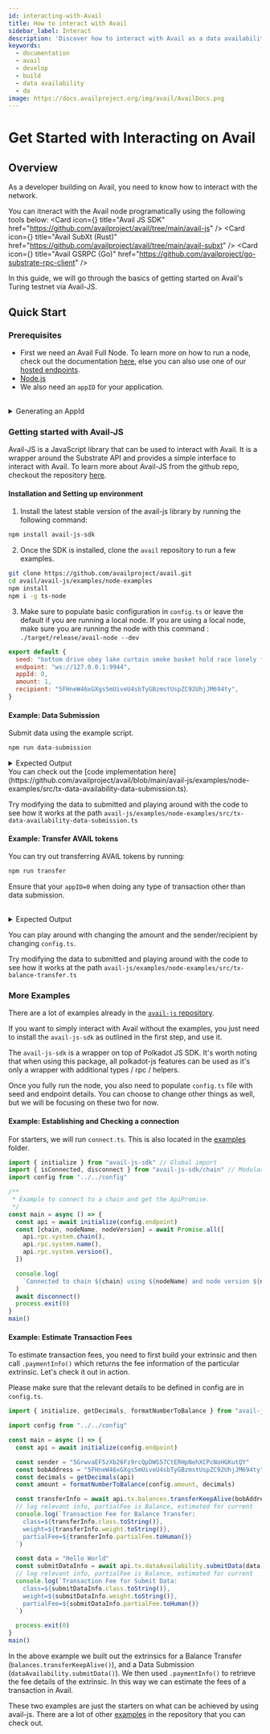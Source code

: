 ```yaml
---
id: interacting-with-Avail
title: How to interact with Avail
sidebar_label: Interact
description: 'Discover how to interact with Avail as a data availability layer.'
keywords:
  - documentation
  - avail
  - develop
  - build
  - data availability
  - da
image: https://docs.availproject.org/img/avail/AvailDocs.png
---
```


# Get Started with Interacting on Avail

## Overview

As a developer building on Avail, you need to know how to interact with the network.

You can itneract with the Avail node programatically using the following tools below:
<Cards>
  <Card icon={<LinkIcon />} title="Avail JS SDK" href="https://github.com/availproject/avail/tree/main/avail-js" />
  <Card icon={<LinkIcon />} title="Avail SubXt (Rust)" href="https://github.com/availproject/avail/tree/main/avail-subxt" />
  <Card icon={<LinkIcon />} title="Avail GSRPC (Go)" href="https://github.com/availproject/go-substrate-rpc-client" />
</Cards>

In this guide, we will go through the basics of getting started on Avail's Turing testnet via Avail-JS. 


## Quick Start

### Prerequisites

- First we need an Avail Full Node. To learn more on how to run a node, check out the documentation [<ins>here</ins>](/docs/operate-a-node/run-a-full-node/full-node), else you can also use one of our [hosted endpoints](/docs/networks).
- [Node.js](https://nodejs.org/en/download/)
- We also need an `appID` for your application.
<br/>

<details className="border p-3 rounded-md bg-[#EFF6FF] ">
<summary>Generating an AppId</summary>

### What is an AppId?

As a general-purpose base layer, Avail is designed to support many modular chains at the same time, providing consensus and data availability to all of them simultaneously. Avail headers contain an index that allows a given modular chain (or "application" in Avail terminology) to determine and download only the sections of a block that have data for that particular application.

### How to generate a new AppId

1. **Access the Website**: Open your web browser and go to the [<ins>Generator web application</ins>](https://appid.availproject.org/).

1. **Account Detection / Selection**:
   - The website will automatically detect any accounts linked via browser extensions.
   - Ensure you have the relevant extension installed and are logged in.
   - Select the account you wish to use for the AppId creation.

1. **Input Application Name**: In the provided field, enter the name of your application. Make sure the name is unique and identifies your app.

1. **Send Transaction**: Submit the transaction after entering the application name. This will involve a confirmation step through your browser extension.

1. **Receive Your Application Id:**
   - Upon successful transaction completion, your AppId will be displayed.
   - Note down the Id for future reference.

For more information on AppId, check out the documentation [<ins>here</ins>](/docs/build-with-avail/interact-with-avail-da/app-id).

</details>


### Getting started with Avail-JS

Avail-JS is a JavaScript library that can be used to interact with Avail. It is a wrapper around the Substrate API and provides a simple interface to interact with Avail. To learn more about Avail-JS from the github repo, checkout the repository [<ins>here</ins>](https://github.com/availproject/avail/tree/main/avail-js). 

#### Installation and Setting up environment

1. Install the latest stable version of the avail-js library by running the following command:

```bash
npm install avail-js-sdk
```

2. Once the SDK is installed, clone the `avail` repository to run a few examples.

```bash
git clone https://github.com/availproject/avail.git
cd avail/avail-js/examples/node-examples
npm install
npm i -g ts-node
```

3. Make sure to populate basic configuration in `config.ts` or leave the default if you are running a local node. If you are using a local node, make sure you are running the node with this command : `./target/release/avail-node --dev`

```javascript 
export default {
  seed: "bottom drive obey lake curtain smoke basket hold race lonely fit walk//Alice",
  endpoint: "ws://127.0.0.1:9944",
  appId: 0,
  amount: 1,
  recipient: "5FHneW46xGXgs5mUiveU4sbTyGBzmstUspZC92UhjJM694ty",
}
```

#### Example: Data Submission
Submit data using the example script. 
```bash
npm run data-submission
```
<details className="border p-3 rounded-md bg-[#EFF6FF] ">
<summary>Expected Output</summary>
```bash
Tx status: Ready
Tx status: {"broadcast":["12D3KooWFhViRfMNMKQLSvwAcLB3a2Afh75cj1rVt6nTdkfWQhPm","12D3KooWNnaFdJfavEHQquEVBQ3P9eW3iL7D2HkXuCnV8ci7Am4E","12D3KooWBPtjU89o85KdgKiZ5uwK6kMvDhPfFvE44UissMV9x1UE","12D3KooWRYCs192er73R2oyE4QWkKdtoRk1fL28tR3immzxTQQAq","12D3KooWRaFhqUjumqkEozuw5pHfG7hftjphaBuYnetCKf8WjTxS","12D3KooWMHRgZhDMUbN55NQcXB19Ww6SnL8shz1un3K6X3K2XoAh","12D3KooWJP3X64jescXF6SVJv4ThUkZKqmdebVNgg9RVHqG4kDH8","12D3KooWNKqV9Tdsg99kmGs1gzJa7TdyCAWDWTkqnyKYA8Y4R8gc","12D3KooWJKX8sTaZ2uL2gAhE3ScJsRzjcmPnB2nnbakrWCKwZB7T","12D3KooWCr4Go4oUgFjwZPdgogU813cC7ohwXmnYcyAVKX2DDfbc","12D3KooWFqZDo4v3oYzduqZGC5R2HKVfMwgggDL7kFrsXqAue21b","12D3KooWGnCUwvXCxEYJ7EV5kWzs2VJeKG6i5wSMPRq5YSLqWon3","12D3KooWFzqtue91MrdmqVRddA48dPYQVAFBtcFkf5HrmgiqUJ6F","12D3KooWBEcTktYrebeQWEjw6dAiSEZ6c5rmRdGZaA4ZgRcMbUKL","12D3KooWRnEwrHCj4nXtshjXTAYwv9pknUqpw5iqrR5TBPbaqnfE","12D3KooWQRTgqX2j2HMideuPKUg12yeCbbp6cCi6xtf4cACYSiKb","12D3KooWPNmovc7n6mET56bmpB8tM6XtjcRb8qBir3sTBWk5cttK","12D3KooWLxzYHmGXpRnN4rAKkkZVzFgpGuqKofPggUnWz4iUR5yT","12D3KooWBoFiQJWAdF4cfXy3Vt3bTa3wCwQZsqs8sJeRt61oarwG","12D3KooWFYdD5oeYNMSKuWrySsEbzp3VttPEYC4VVh7Vbqww75Yh","12D3KooWFB8ky1ACFZGmd5evfyTCWy5gHa6TeLTsZsXn3fWcMqHA","12D3KooWQLdPYPEHRGAJ4J6dGYoiKyjm36VhaSCJkvKAuJBohJYi","12D3KooWR8yPHmBZxHPoZrjjvCZEq5mJh9h7yewgM4zGgUVEANcG","12D3KooWCLATtwmXbQ7SWesQFcwWDTkfmnreyCJFt159roAEipYt","12D3KooWFq6yX6kAnxLNxqDhjDDtc26Gdo16GPR4TMk1hgpxoT33","12D3KooWKkLgiqxweQ1QCbJrDKeg5HCktZMM1kd81F4jMMTnBtD6"]}
Tx status: {"inBlock":"0x32c5dbf8716dbd4d7c6cc8dd74fa76cedf746cdea80e662fbd3f76df7393f913"}
Tx status: {"finalized":"0x32c5dbf8716dbd4d7c6cc8dd74fa76cedf746cdea80e662fbd3f76df7393f913"}
Tx Hash: 0x83b8b0b4074426cf14e45320177d83f2441d416763c64b656cbbbe1b5fe8cdcc, Block Hash: 0x32c5dbf8716dbd4d7c6cc8dd74fa76cedf746cdea80e662fbd3f76df7393f913
{
  isSigned: true,
  method: {
    args: { data: 'Hello World' },
    method: 'submitData',
    section: 'dataAvailability'
  },
  era: { MortalEra: { period: '32', phase: '3' } },
  nonce: '0',
  signature: '0x22162035c3195c1a0db13e0c38500b07c7434d201808a5874d65cd9a05de8c3cb4e89d701ed212946142abf4f1bfbc2dd671465040fd7b02cdacffec32aed680',
  signer: { Id: '5G452iCokAD8RstzvZm9t2teeqwmDQUqTKCePNotjm92GLHB' },
  tip: '0'
}
submitted data: Hello World
```
</details>
You can check out the [code implementation here](https://github.com/availproject/avail/blob/main/avail-js/examples/node-examples/src/tx-data-availability-data-submission.ts). 

Try modifying the data to submitted and playing around with the code to see how it works at the path `avail-js/examples/node-examples/src/tx-data-availability-data-submission.ts`

#### Example: Transfer AVAIL tokens
You can try out transferring AVAIL tokens by running:
```bash
npm run transfer
```
Ensure that your `appID=0` when doing any type of transaction other than data submission.
<br></br>
<details className="border p-3 rounded-md bg-[#EFF6FF] ">
<summary>Expected Output</summary>
```bash
Balance before the transfer call: 9,106,942,090,155,963,627
Tx status: Ready
Tx status: {"broadcast":["12D3KooWPB64h2PbzuQCybAWuvWZUnJb8pzu2k3oJ54MxaGvHfmK","12D3KooWMHRgZhDMUbN55NQcXB19Ww6SnL8shz1un3K6X3K2XoAh","12D3KooWQG3ixhYNYdaZyzUemABxmfcYBa174R1WtDsbuA7n5zEa","12D3KooWDptx7tN295gFPJKj5CvosYw1CTZyCZQWFjtZ8fpirB53","12D3KooWABNzp4dheaKQbDdsrF3HQSBjVZX2rpftt954YxNRvbgc","12D3KooWCh9DXinhuUuDZLkCPUKuPFtssK8hLNehorDdsuuYgzr8","12D3KooWPNmovc7n6mET56bmpB8tM6XtjcRb8qBir3sTBWk5cttK","12D3KooWPbUK68ArAM3gshQr1TtHnJCWTdwPhkkyvXUYZqM34HFa","12D3KooWL4qRWezPhbPrHVUt56iC4PssS4wGsvqndRLS9FnGor5Q","12D3KooWNysE7HjjzB9B2qSfKwSvVfyxM6oZSSthq4S5uXtt2dyq","12D3KooWRYCs192er73R2oyE4QWkKdtoRk1fL28tR3immzxTQQAq","12D3KooWR8yPHmBZxHPoZrjjvCZEq5mJh9h7yewgM4zGgUVEANcG","12D3KooWLxzYHmGXpRnN4rAKkkZVzFgpGuqKofPggUnWz4iUR5yT","12D3KooWBEcTktYrebeQWEjw6dAiSEZ6c5rmRdGZaA4ZgRcMbUKL","12D3KooWFzqtue91MrdmqVRddA48dPYQVAFBtcFkf5HrmgiqUJ6F","12D3KooWQLdPYPEHRGAJ4J6dGYoiKyjm36VhaSCJkvKAuJBohJYi","12D3KooWQeizB1jcoeSYVufGa2g45RoSyCXfoPjsS8dyLLddErSq","12D3KooWKkLgiqxweQ1QCbJrDKeg5HCktZMM1kd81F4jMMTnBtD6","12D3KooWQRTgqX2j2HMideuPKUg12yeCbbp6cCi6xtf4cACYSiKb","12D3KooWJfK6MbsajgY49gURHUEuChGjc5oyj2W2KPMTWGoFp4XS"]}
Tx status: {"inBlock":"0xfff8e493be389d1b71a948872783e196c174708b9dd627358611ade1572a91f3"}
Tx status: {"finalized":"0xfff8e493be389d1b71a948872783e196c174708b9dd627358611ade1572a91f3"}
Tx Hash: 0x2194432a2cc2912b3455d569ff2286cf75a739b501bc75e6f4405c8e8f1dcc26, Block Hash: 0xfff8e493be389d1b71a948872783e196c174708b9dd627358611ade1572a91f3
Balance after the transfer call: 10,106,942,090,155,963,627
```

</details>

You can play around with changing the amount and the sender/recipient by changing `config.ts`. 

Try modifying the data to submitted and playing around with the code to see how it works at the path `avail-js/examples/node-examples/src/tx-balance-transfer.ts`


### More Examples

There are a lot of examples already in the [`avail-js` repository](https://github.com/availproject/avail/tree/main/avail-js/examples/node-examples/src). 

If you want to simply interact with Avail without the examples, you just need to install the `avail-js-sdk` as outlined in the first step, and use it. 

The `avail-js-sdk` is a wrapper on top of Polkadot JS SDK. It's worth noting that when using this package, all polkadot-js features can be used as it's only a wrapper with additional types / rpc / helpers.

Once you fully run the node, you also need to populate `config.ts` file with seed and endpoint details. You can choose to change other things as well, but we will be focusing on these two for now.

#### Example: Establishing and Checking a connection

For starters, we will run `connect.ts`. This is also located in the [examples](https://github.com/availproject/avail/blob/main/avail-js/examples/node-examples/src/connect.ts) folder. <br /> 


```typescript
import { initialize } from "avail-js-sdk" // Global import
import { isConnected, disconnect } from "avail-js-sdk/chain" // Modular import
import config from "../../config"

/**
 * Example to connect to a chain and get the ApiPromise.
 */
const main = async () => {
  const api = await initialize(config.endpoint)
  const [chain, nodeName, nodeVersion] = await Promise.all([
    api.rpc.system.chain(),
    api.rpc.system.name(),
    api.rpc.system.version(),
  ])

  console.log(
    `Connected to chain ${chain} using ${nodeName} and node version ${nodeVersion} - is connected: ${isConnected()}`,
  )
  await disconnect()
  process.exit(0)
}
main()
```


#### Example: Estimate Transaction Fees

To estimate transaction fees, you need to first build your extrinsic and then call `.paymentInfo()` which returns the fee information of the particular extrinsic. Let's check it out in action.

 Please make sure that the relevant details to be defined in config are in `config.ts`.

```typescript
import { initialize, getDecimals, formatNumberToBalance } from "avail-js-sdk"

import config from "../../config"

const main = async () => {
  const api = await initialize(config.endpoint)

  const sender = "5GrwvaEF5zXb26Fz9rcQpDWS57CtERHpNehXCPcNoHGKutQY"
  const bobAddress = "5FHneW46xGXgs5mUiveU4sbTyGBzmstUspZC92UhjJM694ty"
  const decimals = getDecimals(api)
  const amount = formatNumberToBalance(config.amount, decimals)

  const transferInfo = await api.tx.balances.transferKeepAlive(bobAddress, amount).paymentInfo(sender)
  // log relevant info, partialFee is Balance, estimated for current
  console.log(`Transaction Fee for Balance Transfer:
    class=${transferInfo.class.toString()},
    weight=${transferInfo.weight.toString()},
    partialFee=${transferInfo.partialFee.toHuman()}
  `)

  const data = "Hello World"
  const submitDataInfo = await api.tx.dataAvailability.submitData(data).paymentInfo(sender)
  // log relevant info, partialFee is Balance, estimated for current
  console.log(`Transaction Fee for Submit Data:
    class=${submitDataInfo.class.toString()},
    weight=${submitDataInfo.weight.toString()},
    partialFee=${submitDataInfo.partialFee.toHuman()}
  `)

  process.exit(0)
}
main()
```

In the above example we built out the extrinsics for a Balance Transfer (`balances.transferKeepAlive()`), and a Data Submission (`dataAvailability.submitData()`). We then used `.paymentInfo()` to retrieve the fee details of the extrinsic. In this way we can estimate the fees of a transaction in Avail.

These two examples are just the starters on what can be achieved by using avail-js. There are a lot of other [examples](https://github.com/availproject/avail/tree/main/avail-js/examples/node-examples) in the repository that you can check out.






